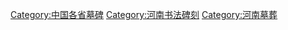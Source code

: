 [[Category:中国各省墓碑|Category:中国各省墓碑]]
[[Category:河南书法碑刻|Category:河南书法碑刻]]
[[Category:河南墓葬|Category:河南墓葬]]